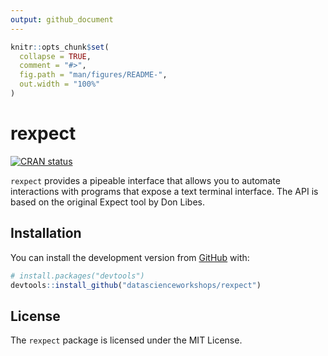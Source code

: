 ```yaml
---
output: github_document
---
```


<!-- README.md is generated from README.Rmd. Please edit that file -->

```r
knitr::opts_chunk$set(
  collapse = TRUE,
  comment = "#>",
  fig.path = "man/figures/README-",
  out.width = "100%"
)
```

# rexpect

<!-- badges: start -->
[![CRAN status](https://www.r-pkg.org/badges/version/rexpect)](https://CRAN.R-project.org/package=rexpect)
<!-- badges: end -->

`rexpect` provides a pipeable interface that allows you to automate interactions with programs that expose a text terminal interface. The API is based on the original Expect tool by Don Libes.

## Installation

You can install the development version from [GitHub](https://github.com/) with:

``` r
# install.packages("devtools")
devtools::install_github("datascienceworkshops/rexpect")
```
## License

The `rexpect` package is licensed under the MIT License.
